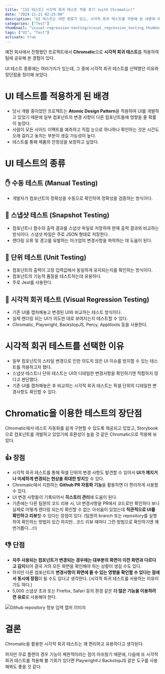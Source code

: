```yaml
---
title: "[UI 테스트] 시각적 회귀 테스트 적용 후기 (with Chromatic)"
date: "2024-11-21 02:25:00"
description: "UI 테스트는 어떤 종류가 있고, 시각적 회귀 테스트를 적용해 본 내용에 대해 알아보자"
categories: ["Test"]
thumbnail: "visual-regression-testing/visual_regression_testing_thumbnail.jpg"
tags: ["UI", "Test"]
activate: true
---
```


예전 회사에서 진행했던 프로젝트에서 **Chromatic**으로 **시각적 회귀 테스트**를 적용하여 팀에 공유해 본 경험이 있다.

UI 테스트 종류에는 여러가지가 있는데, 그 중에 시각적 회귀 테스트를 선택했던 이유와 장단점을 정리해 보았다.

# UI 테스트를 적용하게 된 배경

- 당시 개발 중이었던 프로젝트는 **Atomic Design Pattern**을 적용하여 UI를 개발하고 있었기 때문에 일부 컴포넌트의 변경 사항이 다른 컴포넌트들에 영향을 줄 확률이 높았다.
- 사람이 모든 사이드 이펙트를 예측하고 직접 눈으로 하나하나 확인하는 것은 시간도 오래 걸리고 놓치는 부분이 생길 가능성이 높다.
- 테스트를 통해 제품의 안정성을 보장하고 싶었다.

# UI 테스트의 종류

## <Emoji>✋</Emoji> 수동 테스트 (Manual Testing)

- 개발자가 컴포넌트의 정확성을 수동으로 확인하여 정확성을 검증하는 방식이다.

## <Emoji>📸</Emoji> 스냅샷 테스트 (Snapshot Testing)

- 컴포넌트나 함수의 출력 결과를 스냅샷 파일로 저장하여 현재 출력 결과와 비교하는 방식이다. 스냅샷 파일은 주로 JSON 형태로 저장한다.
- 렌더링 오류 및 경고를 유발하는 마크업의 변경사항을 파악하는 데 도움이 된다.

## <Emoji>🔩</Emoji> 단위 테스트 (Unit Testing)

- 컴포넌트의 출력이 고정 입력값에서 동일하게 유지되는지를 확인하는 방식이다.
- 컴포넌트의 기능적 품질을 테스트하는데 유용하다.
- 주로 Jest를 사용한다.

## <Emoji>🧐</Emoji> 시각적 회귀 테스트 (Visual Regression Testing)

- 기존 UI를 캡처해놓고 변경된 UI와 비교하는 테스트 방식이다.
- 실제 렌더링 되는 UI가 의도한 대로 보여지는지 테스트할 수 있다.
- Chromatic, Playwright, BackstopJS, Percy, Applitools 등을 사용한다.

# 시각적 회귀 테스트를 선택한 이유

- 일부 컴포넌트의 스타일 변경으로 인한 의도치 않은 UI 이슈를 방지할 수 있는 테스트를 적용하고자 했다.
- 스냅샷 테스트나 단위 테스트는 UI의 디테일한 변경사항을 확인하기엔 적합하지 않다고 판단했다.
- 기존 UI를 캡처해놓은 후 비교하는 시각적 회귀 테스트는 픽셀 단위의 디테일한 변경사항도 확인할 수 있다.

# Chromatic을 이용한 테스트의 장단점

Chromatic에서 테스트 자동화를 쉽게 구현할 수 있도록 제공되고 있었고, Storybook으로 컴포넌트를 개발하고 있었기에 호환성이 높을 것 같은 Chromatic으로 적용해 보았다.

## <Emoji>👍</Emoji> 장점

- 시각적 회귀 테스트를 통해 픽셀 단위의 변경 사항도 발견할 수 있어서 **UI가 깨지거나 미세하게 변경되는 현상을 최대한 방지**할 수 있다.
- Chromatic에서 지원하는 **Github PR 자동화 기능**을 활용하면 더 편리하게 사용할 수 있다.
- UI 변경 사항들이 기록되어서 **히스토리 관리**에 도움이 된다.
- 기존에는 다른 팀원의 코드 리뷰 시, UI 변경사항을 PR에서 코드로만 확인하다 보니 실제로 어떻게 렌더링 되는지 확인할 수 없는 아쉬움이 있었는데 **직관적으로 UI를 확인하고 리뷰**할 수 있다는 장점이 있다.
  (팀원의 branch 또는 repository를 실행하여 확인하는 방법이 있긴 하지만.. 코드 리뷰 때마다 그런 방법으로 확인하기엔 꽤 번거롭다...<Emoji>🙄</Emoji>)

## <Emoji>👎</Emoji> 단점

- **자주 사용되는 컴포넌트가 변경되는 경우에는 대부분의 화면이 이전 화면과 다르다고 감지**되어 결국 거의 모든 화면을 확인해야 하는 상황이 생길 수도 있다.
- 하지만 다른 컴포넌트의 **변경사항이 화면에 줄 수 있는 영향을 확인할 수 있다는 점에서 동시에 장점**이 될 수도 있다고 생각한다. (시각적 회귀 테스트를 사용하는 이유이기도 하다.)
- 5,000 스냅샷 초과 또는 Firefox, Safari 등의 환경 같은 **더 많은 기능을 이용하려면 유료**로 사용해야 한다.

<DescriptionBox
  icon="💡"
  title="Diff 기능"
  content="Diff 기능을 활성화하면 UI의 변경사항을 녹색으로 표시해 준다."
/>

![Github repository 정보 입력 캡처 이미지](/images/posts/visual-regression-testing/chromatic_ui_test_result.png)

<Caption content="버튼의 크기가 달라졌을 뿐인데 하단의 텍스트들이 모두 변경된 것처럼 보여진다." />

# 결론

Chromatic을 활용한 시각적 회귀 테스트는 꽤 편리하고 유용하다고 생각된다.

하지만 무료 플랜의 경우 기능이 제한적이라는 점이 아쉬웠기 때문에, 다음에 또 시각적 회귀 테스트를 적용해 볼 기회가 있다면 Playwright나 BackstopJS 같은 도구를 사용해봐도 좋을 것 같다.

